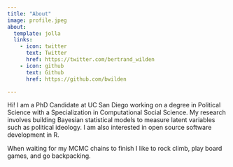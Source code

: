 ```yaml
---
title: "About"
image: profile.jpeg
about:
  template: jolla
  links:
    - icon: twitter
      text: Twitter
      href: https://twitter.com/bertrand_wilden
    - icon: github
      text: Github
      href: https://github.com/bwilden

---
```


Hi! I am a PhD Candidate at UC San Diego working on a degree in Political Science with a Specialization in Computational Social Science. My research involves building Bayesian statistical models to measure latent variables such as political ideology. I am also interested in open source software development in R.

When waiting for my MCMC chains to finish I like to rock climb, play board games, and go backpacking.
